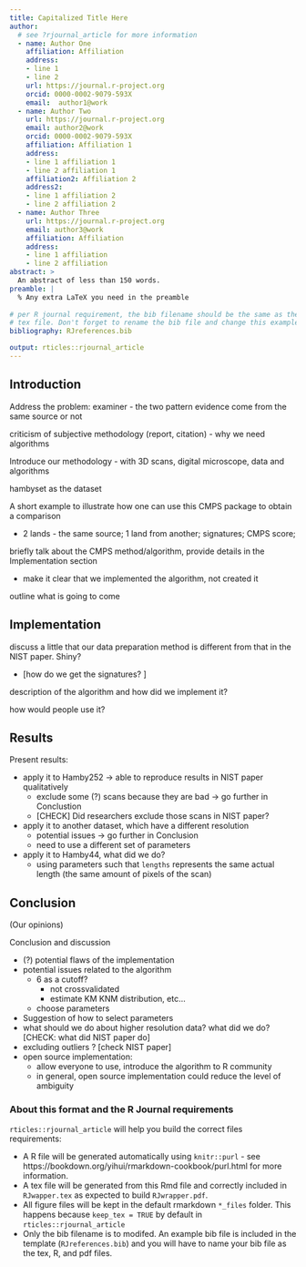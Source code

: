 ```yaml
---
title: Capitalized Title Here
author:
  # see ?rjournal_article for more information
  - name: Author One
    affiliation: Affiliation
    address:
    - line 1
    - line 2
    url: https://journal.r-project.org
    orcid: 0000-0002-9079-593X
    email:  author1@work
  - name: Author Two
    url: https://journal.r-project.org
    email: author2@work
    orcid: 0000-0002-9079-593X
    affiliation: Affiliation 1
    address:
    - line 1 affiliation 1
    - line 2 affiliation 1
    affiliation2: Affiliation 2
    address2:
    - line 1 affiliation 2
    - line 2 affiliation 2
  - name: Author Three
    url: https://journal.r-project.org
    email: author3@work
    affiliation: Affiliation
    address:
    - line 1 affiliation
    - line 2 affiliation
abstract: >
  An abstract of less than 150 words.
preamble: |
  % Any extra LaTeX you need in the preamble
  
# per R journal requirement, the bib filename should be the same as the output 
# tex file. Don't forget to rename the bib file and change this example value.
bibliography: RJreferences.bib

output: rticles::rjournal_article
---
```


## Introduction

Address the problem: examiner - the two pattern evidence come from the same source or not

criticism of subjective methodology (report, citation) - why we need algorithms

Introduce our methodology - with 3D scans, digital microscope, data and algorithms

hambyset as the dataset

A short example to illustrate how one can use this CMPS package to obtain a comparison

* 2 lands - the same source; 1 land from another; signatures; CMPS score; 

briefly talk about the CMPS method/algorithm, provide details in the Implementation section

* make it clear that we implemented the algorithm, not created it

outline what is going to come

## Implementation

discuss a little that our data preparation method is different from that in the NIST paper. Shiny?

* [how do we get the signatures? ]

description of the algorithm and how did we implement it?

how would people use it?


## Results

Present results:

* apply it to Hamby252 -> able to reproduce results in NIST paper qualitatively
  - exclude some (?) scans because they are bad -> go further in Conclustion
  - [CHECK] Did researchers exclude those scans in NIST paper?
* apply it to another dataset, which have a different resolution
  - potential issues -> go further in Conclusion
  - need to use a different set of parameters
* apply it to Hamby44, what did we do?
  - using parameters such that `lengths` represents the same actual length (the same amount of pixels of the scan)

## Conclusion

(Our opinions)

Conclusion and discussion

* (?) potential flaws of the implementation
* potential issues related to the algorithm
  - 6 as a cutoff?
    - not crossvalidated
    - estimate KM KNM distribution, etc...
  - choose parameters
* Suggestion of how to select parameters
* what should we do about higher resolution data? what did we do? [CHECK: what did NIST paper do]
* excluding outliers ? [check NIST paper]
* open source implementation:
  - allow everyone to use, introduce the algorithm to R community
  - in general, open source implementation could reduce the level of ambiguity

### About this format and the R Journal requirements

`rticles::rjournal_article` will help you build the correct files requirements: 

* A R file will be generated automatically using `knitr::purl` - see
https://bookdown.org/yihui/rmarkdown-cookbook/purl.html for more information.
* A tex file will be generated from this Rmd file and correctly included in
`RJwapper.tex` as expected to build `RJwrapper.pdf`.
* All figure files will be kept in the default rmarkdown `*_files` folder. This
happens because `keep_tex = TRUE` by default in `rticles::rjournal_article`
* Only the bib filename is to modifed. An example bib file is included in the
template (`RJreferences.bib`) and you will have to name your bib file as the
tex, R, and pdf files.
